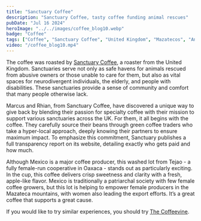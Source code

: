 ```yaml
---
title: "Sanctuary Coffee"
description: "Sanctuary Coffee, tasty coffee funding animal rescues"
pubDate: "Jul 16 2024"
heroImage: "../../images/coffee_blog10.webp"
badge: "Coffee"
tags: ["Coffee", "Sanctuary Coffee", "United Kingdom", "Mazatecos", "Animal Rescues", "Caramel", "Lime", "Red Apple"]
video: "/coffee_blog10.mp4"
---
```


The coffee was roasted by [Sanctuary Coffee](https://www.sanctuarycoffee.co.uk/), a roaster from the United Kingdom.
Sanctuaries serve not only as safe havens for animals rescued from abusive owners or those unable to care for them, but also as vital spaces for neurodivergent individuals, the elderly, and people with disabilities. These sanctuaries provide a sense of community and comfort that many people otherwise lack.

Marcus and Rhian, from Sanctuary Coffee, have discovered a unique way to give back by blending their passion for specialty coffee with their mission to support various sanctuaries across the UK. For them, it all begins with the coffee. They carefully source their beans through green coffee traders who take a hyper-local approach, deeply knowing their partners to ensure maximum impact. To emphasize this commitment, Sanctuary publishes a full transparency report on its website, detailing exactly who gets paid and how much.

Although Mexico is a major coffee producer, this washed lot from Tejao - a fully female-run cooperative in Oaxaca - stands out as particularly exciting.
In the cup, this coffee delivers crisp sweetness and clarity with a fresh, apple-like flavor.
Mexico is traditionally a patriarchal society with few female coffee growers, but this lot is helping to empower female producers in the Mazateca mountains, with women also leading the export efforts. It’s a great coffee that supports a great cause.


If you would like to try similar experiences, you should try [The Coffeevine](https://thecoffeevine.com/).
